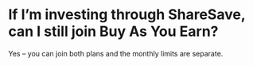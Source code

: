 # If I’m investing through ShareSave, can I still join Buy As You Earn?

Yes – you can join both plans and the monthly limits are separate.